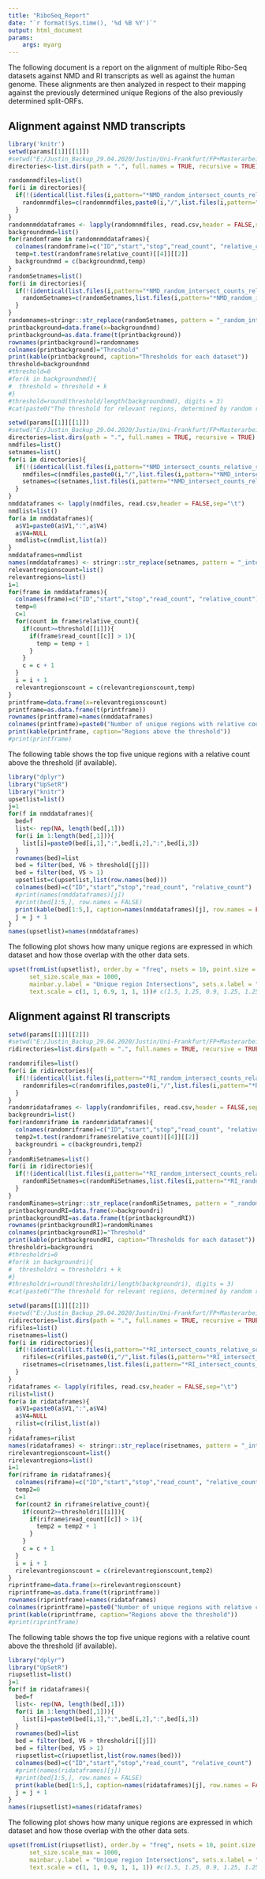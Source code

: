 ```yaml
---
title: "RiboSeq_Report"
date: "`r format(Sys.time(), '%d %B %Y')`"
output: html_document
params:
    args: myarg
---
```

The following document is a report on the alignment of multiple Ribo-Seq datasets against NMD and RI transcripts as well as against the human genome. These alignments are then analyzed in respect to their mapping against the previously determined unique Regions of the also previously determined split-ORFs.

## Alignment against NMD transcripts

```r
library('knitr')
setwd(params[[1]][[1]])
#setwd("E:/Justin_Backup_29.04.2020/Justin/Uni-Frankfurt/FP+Masterarbeit/PipeTest/Pipeline/Output/run_11.02.2021-13.21.38_new_NMD/BOWTIE")
directories<-list.dirs(path = ".", full.names = TRUE, recursive = TRUE)

randomnmdfiles=list()
for(i in directories){
  if(!(identical(list.files(i,pattern="*NMD_random_intersect_counts_relative_sorted.bed"), character(0)))){
    randomnmdfiles=c(randomnmdfiles,paste0(i,"/",list.files(i,pattern="*NMD_random_intersect_counts_relative_sorted.bed")))
  }
}
randomnmddataframes <- lapply(randomnmdfiles, read.csv,header = FALSE,sep="\t")
backgroundnmd=list()
for(randomframe in randomnmddataframes){
  colnames(randomframe)=c("ID","start","stop","read_count", "relative_count")
  temp=t.test(randomframe$relative_count)[[4]][[2]]
  backgroundnmd = c(backgroundnmd,temp)
}
randomSetnames=list()
for(i in directories){
  if(!(identical(list.files(i,pattern="*NMD_random_intersect_counts_relative_sorted.bed"), character(0)))){
    randomSetnames=c(randomSetnames,list.files(i,pattern="*NMD_random_intersect_counts_relative_sorted.bed"))
  }
}
randomnames=stringr::str_replace(randomSetnames, pattern = "_random_intersect_counts_relative_sorted.bed", replacement = "")
printbackground=data.frame(x=backgroundnmd)
printbackground=as.data.frame(t(printbackground))
rownames(printbackground)=randomnames
colnames(printbackground)="Threshold"
print(kable(printbackground, caption="Thresholds for each dataset"))
threshold=backgroundnmd
#threshold=0
#for(k in backgroundnmd){
#  threshold = threshold + k
#}
#threshold=round(threshold/length(backgroundnmd), digits = 3)
#cat(paste0("The threshold for relevant regions, determined by random region coverage is: ", threshold))
```

```r
setwd(params[[1]][[1]])
#setwd("E:/Justin_Backup_29.04.2020/Justin/Uni-Frankfurt/FP+Masterarbeit/PipeTest/Pipeline/Output/run_11.02.2021-13.21.38_new_NMD/BOWTIE")
directories=list.dirs(path = ".", full.names = TRUE, recursive = TRUE)
nmdfiles=list()
setnames=list()
for(i in directories){
  if(!(identical(list.files(i,pattern="*NMD_intersect_counts_relative_sorted.bed"), character(0)))){
    nmdfiles=c(nmdfiles,paste0(i,"/",list.files(i,pattern="*NMD_intersect_counts_relative_sorted.bed")))
    setnames=c(setnames,list.files(i,pattern="*NMD_intersect_counts_relative_sorted.bed"))
  }
}
nmddataframes <- lapply(nmdfiles, read.csv,header = FALSE,sep="\t")
nmdlist=list()
for(a in nmddataframes){
  a$V1=paste0(a$V1,":",a$V4)
  a$V4=NULL
  nmdlist=c(nmdlist,list(a))
}
nmddataframes=nmdlist
names(nmddataframes) <- stringr::str_replace(setnames, pattern = "_intersect_counts_relative_sorted.bed", replacement = "")
relevantregionscount=list()
relevantregions=list()
i=1
for(frame in nmddataframes){
  colnames(frame)=c("ID","start","stop","read_count", "relative_count")
  temp=0
  c=1
  for(count in frame$relative_count){
    if(count>=threshold[[i]]){
      if(frame$read_count[[c]] > 1){
        temp = temp + 1
      }
    }
    c = c + 1
  }
  i = i + 1
  relevantregionscount = c(relevantregionscount,temp)
}
printframe=data.frame(x=relevantregionscount)
printframe=as.data.frame(t(printframe))
rownames(printframe)=names(nmddataframes)
colnames(printframe)=paste0("Number of unique regions with relative count >= threshold")
print(kable(printframe, caption="Regions above the threshold"))
#print(printframe)

```
The following table shows the top five unique regions with a relative count above the threshold (if available).

```r
library("dplyr")
library("UpSetR")
library("knitr")
upsetlist=list()
j=1
for(f in nmddataframes){
  bed=f
  list<- rep(NA, length(bed[,1]))
  for(i in 1:length(bed[,1])){
    list[i]=paste0(bed[i,1],":",bed[i,2],":",bed[i,3])
  }
  rownames(bed)=list
  bed = filter(bed, V6 > threshold[[j]])
  bed = filter(bed, V5 > 1)
  upsetlist=c(upsetlist,list(row.names(bed)))
  colnames(bed)=c("ID","start","stop","read_count", "relative_count")
  #print(names(nmddataframes)[j])
  #print(bed[1:5,], row.names = FALSE)
  print(kable(bed[1:5,], caption=names(nmddataframes)[j], row.names = FALSE))
  j = j + 1
}
names(upsetlist)=names(nmddataframes)
```

The following plot shows how many unique regions are expressed in which dataset and how those overlap with the other data sets.

```r
upset(fromList(upsetlist), order.by = "freq", nsets = 10, point.size = 2.25, line.size = 1.5, set_size.show = TRUE,
      set_size.scale_max = 1000, 
      mainbar.y.label = "Unique region Intersections", sets.x.label = "Matching unique regions per dataset",
      text.scale = c(1, 1, 0.9, 1, 1, 1))# c(1.5, 1.25, 0.9, 1.25, 1.25, 1.5)

```


## Alignment against RI transcripts

```r
setwd(params[[1]][[2]])
#setwd("E:/Justin_Backup_29.04.2020/Justin/Uni-Frankfurt/FP+Masterarbeit/PipeTest/Pipeline/Output/run_11.02.2021-15.10.13_new_RI/BOWTIE")
ridirectories=list.dirs(path = ".", full.names = TRUE, recursive = TRUE)

randomrifiles=list()
for(i in ridirectories){
  if(!(identical(list.files(i,pattern="*RI_random_intersect_counts_relative_sorted.bed"), character(0)))){
    randomrifiles=c(randomrifiles,paste0(i,"/",list.files(i,pattern="*RI_random_intersect_counts_relative_sorted.bed")))
  }
}
randomridataframes <- lapply(randomrifiles, read.csv,header = FALSE,sep="\t")
backgroundri=list()
for(randomriframe in randomridataframes){
  colnames(randomriframe)=c("ID","start","stop","read_count", "relative_count")
  temp2=t.test(randomriframe$relative_count)[[4]][[2]]
  backgroundri = c(backgroundri,temp2)
}
randomRiSetnames=list()
for(i in ridirectories){
  if(!(identical(list.files(i,pattern="*RI_random_intersect_counts_relative_sorted.bed"), character(0)))){
    randomRiSetnames=c(randomRiSetnames,list.files(i,pattern="*RI_random_intersect_counts_relative_sorted.bed"))
  }
}
randomRinames=stringr::str_replace(randomRiSetnames, pattern = "_random_intersect_counts_relative_sorted.bed", replacement = "")
printbackgroundRI=data.frame(x=backgroundri)
printbackgroundRI=as.data.frame(t(printbackgroundRI))
rownames(printbackgroundRI)=randomRinames
colnames(printbackgroundRI)="Threshold"
print(kable(printbackgroundRI, caption="Thresholds for each dataset"))
thresholdri=backgroundri
#thresholdri=0
#for(k in backgroundri){
#  thresholdri = thresholdri + k
#}
#thresholdri=round(thresholdri/length(backgroundri), digits = 3)
#cat(paste0("The threshold for relevant regions, determined by random region coverage is: ", thresholdri))
```

```r
setwd(params[[1]][[2]])
#setwd("E:/Justin_Backup_29.04.2020/Justin/Uni-Frankfurt/FP+Masterarbeit/PipeTest/Pipeline/Output/run_11.02.2021-15.10.13_new_RI/BOWTIE")
ridirectories=list.dirs(path = ".", full.names = TRUE, recursive = TRUE)
rifiles=list()
risetnames=list()
for(i in ridirectories){
  if(!(identical(list.files(i,pattern="*RI_intersect_counts_relative_sorted.bed"), character(0)))){
    rifiles=c(rifiles,paste0(i,"/",list.files(i,pattern="*RI_intersect_counts_relative_sorted.bed")))
    risetnames=c(risetnames,list.files(i,pattern="*RI_intersect_counts_relative_sorted.bed"))
  }
}
ridataframes <- lapply(rifiles, read.csv,header = FALSE,sep="\t")
rilist=list()
for(a in ridataframes){
  a$V1=paste0(a$V1,":",a$V4)
  a$V4=NULL
  rilist=c(rilist,list(a))
}
ridataframes=rilist
names(ridataframes) <- stringr::str_replace(risetnames, pattern = "_intersect_counts_relative_sorted.bed", replacement = "")
rirelevantregionscount=list()
rirelevantregions=list()
i=1
for(riframe in ridataframes){
  colnames(riframe)=c("ID","start","stop","read_count", "relative_count")
  temp2=0
  c=1
  for(count2 in riframe$relative_count){
    if(count2>=thresholdri[[i]]){
      if(riframe$read_count[[c]] > 1){
        temp2 = temp2 + 1
      }
    }
    c = c + 1
  }
  i = i + 1
  rirelevantregionscount = c(rirelevantregionscount,temp2)
}
riprintframe=data.frame(x=rirelevantregionscount)
riprintframe=as.data.frame(t(riprintframe))
rownames(riprintframe)=names(ridataframes)
colnames(riprintframe)=paste0("Number of unique regions with relative count >= Threshold")
print(kable(riprintframe, caption="Regions above the threshold"))
#print(riprintframe)

```
The following table shows the top five unique regions with a relative count above the threshold (if available).

```r
library("dplyr")
library("UpSetR")
riupsetlist=list()
j=1
for(f in ridataframes){
  bed=f
  list<- rep(NA, length(bed[,1]))
  for(i in 1:length(bed[,1])){
    list[i]=paste0(bed[i,1],":",bed[i,2],":",bed[i,3])
  }
  rownames(bed)=list
  bed = filter(bed, V6 > thresholdri[[j]])
  bed = filter(bed, V5 > 1)
  riupsetlist=c(riupsetlist,list(row.names(bed)))
  colnames(bed)=c("ID","start","stop","read_count", "relative_count")
  #print(names(ridataframes)[j])
  #print(bed[1:5,], row.names = FALSE)
  print(kable(bed[1:5,], caption=names(ridataframes)[j], row.names = FALSE))
  j = j + 1
}
names(riupsetlist)=names(ridataframes)
```

The following plot shows how many unique regions are expressed in which dataset and how those overlap with the other data sets.

```r
upset(fromList(riupsetlist), order.by = "freq", nsets = 10, point.size = 2.25, line.size = 1.5, set_size.show = TRUE,
      set_size.scale_max = 1000,
      mainbar.y.label = "Unique region Intersections", sets.x.label = "Matching unique regions per dataset",
      text.scale = c(1, 1, 0.9, 1, 1, 1)) #c(1.5, 1.25, 0.9, 1.25, 1.25, 1.5)

```